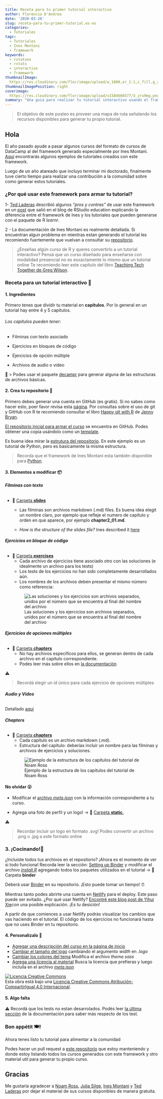 ```yaml
---
title: Receta para tu primer tutorial interactivo
author: Florencia D'Andrea
date: '2020-03-28'
slug: receta-para-tu-primer-tutorial.es-es
categories: 
  - Tutoriales
tags:
  - Tutoriales
  - Ines Montani
  - framework
keywords:
  - rstatses
  - rstats
  - interactivo
  - framework
thumbnailImage: 
  https://res.cloudinary.com/flor/image/upload/w_1000,ar_1:1,c_fill,g_auto,e_art:hokusai/v1584660577/3_zru9mg.png
thumbnailImagePosition: right
coverimage:
  https://res.cloudinary.com/flor/image/upload/v1584660577/3_zru9mg.png
summary: "Una guia para realizar tu tutorial interactivo usando el framework de Ines Montani"
---
```


> El objetivo de este posteo es proveer una mapa de ruta señalando los recursos disponibles para generar tu propio tutorial.

## Hola

El año pasado ayude a pasar algunos cursos del formato de cursos de DataCamp al del framework generado especialmente por Ines Montani. [Aquí](https://github.com/flor14/tutorials) encontrarás algunos ejemplos de tutoriales creados con este framework. 

Luego de un año atareado que incluyo terminar mi doctorado, finalmente tuve cierto tiempo para realizar una contribución a la comunidad sobre como generar estos tutoriales.

### ¿Por qué usar este framework para armar tu tutorial?

1- [Ted Laderas](https://twitter.com/tladeras) describió algunos *"pros y contras"* de usar este framework en un [post](https://education.rstudio.com/blog/2020/03/r-bootcamp/) que salió en el blog de RStudio education explicando la diferencia entre el framework de Ines y los tutoriales que pueden generarse con el paquete de R *learnr*. 

2 - La documentación de Ines Montani es realmente detallada. Si encuentran algun problema en mientras estan generando el tutorial les recomiendo fuertemente que vuelvan a consultar su [repositorio](https://github.com/ines/course-starter-r). 

> ¿Enseñas algún curso de R y queres convertirlo a un tutorial interactivo? Pensá que un curso diseñado para enseñarse con modalidad presencial no es esxactamente lo mismo que un tutorial online Te recomiendo leer este capítulo del libro [Teaching Tech Together de Greg Wilson](https://teachtogether.tech/#s:online). 

### Receta para un tutorial interactivo 📝
#### 1. **Ingredientes**

Primero tenes que dividir tu material en  **capítulos**. Por lo general en un tutorial hay entre 4 y 5 capítulos.

###### Los capítulos pueden tener:

* Filminas con texto asociado  

* Ejercicios en bloques de código 

* Ejercicios de opción múltiple

* Archivos de audio o video

 🤖 
> Podes usar el paquete [decampr](https://laderast.github.io/decampr/articles/from_scratch.html) para generar alguna de las estructuras de archivos básicas.

#### 2. **Crea tu repositorio** 🏁

Primero debes generar una cuenta en GitHub (es gratis). Si no sabes como hacer esto, poer favor revisa esta [página](https://help.github.com/en/github/getting-started-with-github/signing-up-for-a-new-github-account). Por consultas sobre el uso de git y GitHub con R te recomiendo consultar el libro [Happy git with R](htpps://www.happygitwithr.com) de [Jenny Bryan](https://twitter.com/JennyBryan).

[El repositorio inicial para armar el curso](https://github.com/ines/course-starter-r) se encuentra en GitHub. Podes obtener una copia usándolo como un [template](https://help.github.com/en/github/creating-cloning-and-archiving-repositories/creating-a-repository-from-a-template).

Es buena idea mirar la [estrutura del repositorio](https://ines.github.io/course-starter-python/#repository-structure). En este ejemplo es un tutorial de Python, pero es basicamente la misma estructura. 

> Recorda que el framework de Ines Montani esta también disponible para [Python](https://github.com/ines/course-starter-python).

#### 3. **Elementos a modificar** 📦

###### **Filminas con texto**
* 📁 [Carpeta **slides** ](https://github.com/juliasilge/supervised-ML-case-studies-course/tree/master/slides) 
  - Las filminas son archivos markdown (.md) files. Es buena idea elegit un nombre claro, por ejemplo que refleje el numero de capítulo y orden en que aparece, por ejemplo **chapter2_01.md**.
  
  - *How is the structure of the slides file?* Ines described it [here](https://github.com/ines/course-starter-r)
  
###### **Ejercicios en bloque de código**

* 📁 [Carpeta **exercises**](https://github.com/juliasilge/supervised-ML-case-studies-course/tree/master/exercises) 
  - Cada archivo de ejercicios tiene asociado otro con las soluciones (e idealmente un archivo para los tests)
  - Los tests de los ejercicios no han sido completamente desarrollados aún.
  - Los nombres de los archivos deben presentar el mismo número como referencia:
  
  ![Las soluciones y los ejercicios son archivos separados, unidos por el número que se encuentra al final del nombre del archivo](https://res.cloudinary.com/flor/image/upload/c_scale,w_475/v1585163873/tutorial2_hbfvio.png)

###### **Ejercicios de opciones múltiples**

* 📁 [Carpeta **chapters**](https://github.com/juliasilge/supervised-ML-case-studies-course/tree/master/chapters)
  - No hay archivos especificos para ellos, se generan dentro de cada archivo en el capitulo correspondiente. 
  - Podes leer más sobre ellos en [la documentación](https://github.com/ines/course-starter-r)

⚠️
  
>  Recordá elegir un id único para cada ejercicio de opciones múltiples

###### **Audio y Video** 

 Detallado [aquí](https://ines.github.io/course-starter-python/#embedding-video-and-audio)
 
###### **Chapters** 

* 📁 [Carpeta **chapters**](https://github.com/juliasilge/supervised-ML-case-studies-course/tree/master/chapters) 
  - Cada capítulo es un archivo markdown (.md). 
  - Estructura del capítulo: deberías incluir un nombre para las filminas y archivos de ejercicios y soluciones. 
  
  ![Ejemplo de la estructura de los capítulos del tutorial de Noam Ross](https://res.cloudinary.com/flor/image/upload/v1585062072/tutorial1_emry8n.png)

#### No olvidar 😮

- Modificar el [archivo *meta.json*](https://github.com/noamross/gams-in-r-course/blob/master/meta.json) con la información correspondiente a tu curso.

- Agrega una foto de perfil y un logo! -> 📁 [Carpeta **static**.](https://github.com/noamross/gams-in-r-course/tree/master/static)

⚠️

>  Recordar incluir un logo en formato .svg! Podes convertir un archivo .png o .jpg a este formato online

### 3. **¡Cocinando!**🍳

¿Incluiste todos tus archivos en el repositorio? ¡Ahora es el momento de ver si todo funciona! 
Recorda leer la sección: [Setting up Binder](https://github.com/ines/course-starter-r) y modificar el archivo [*install.R*](https://github.com/juliasilge/supervised-ML-case-studies-course/blob/master/binder/install.R) agregando todos los paquetes utilizados en el tutorial -> 📁 Carpeta **binder** 

Deberá usar [Binder](https://mybinder.org/) en su repositorio. ¡Esto puede tomar un tiempo! ⏰

Mientras tanto podes abrirte una cuenta en [Netlify](https://www.netlify.com/) para el deploy. Este paso puede ser evitado. ¿Por qué usar Netlify? [Encontré este blog post de Yihui Xie](https://yihui.org/en/2017/06/netlify-instead-of-github-pages/)con una posible explicación. ¡Es tu desición!

A partir de que comiences a usar Netlify podrás visualizar los cambios que vas haciendo en el tutorial. El código de los ejercicios no funcionará hasta que no uses Binder en tu repositorio.

#### 4. **Personalizalo** 🍒

- [Agregar una descripción del curso en la página de inicio](https://ines.github.io/course-starter-python/#introduction-on-homepage)
- [Cambiar el tamaño del logo](https://github.com/noamross/gams-in-r-course/blob/master/src/styles/index.module.sass) cambiando el argumento *width* en *.logo*
- [Cambiar los colores del tema](https://github.com/juliasilge/supervised-ML-case-studies-course/blob/master/theme.sass) Modifica el archivo *theme.sass*
- [Agrega una licencia al material](https://creativecommons.org/licenses/?lang=es_ES) Busca la licencia que prefieras y luego incluila en el archivo [*meta.json*](https://github.com/noamross/gams-in-r-course/blob/master/meta.json)

<a rel="license" href="http://creativecommons.org/licenses/by-sa/4.0/"><img alt="Licencia Creative Commons" style="border-width:0" src="https://i.creativecommons.org/l/by-sa/4.0/88x31.png" /></a><br />Esta obra está bajo una <a rel="license" href="http://creativecommons.org/licenses/by-sa/4.0/">Licencia Creative Commons Atribución-CompartirIgual 4.0 Internacional</a>.

#### 5. **Algo falta** 

⚠️  Recordá que los tests no estan desarrolados. Podés leer [la última sección](https://github.com/ines/course-starter-r) de la documentación para saber más respecto de los test.

### Bon appétit 🍽!

Ahora tenes listo tu tutorial para alimentar a la comunidad 

Podes hacer un pull request a [este repositorio](https://github.com/flor14/tutorials) que estoy manteniendo y donde estoy listando todos los cursos generados con este framework y otro material util para generar tu propio curso.

## Gracias

Me gustaría agradecer a [Noam Ross](https://twitter.com/noamross), [Julia Silge](https://twitter.com/juliasilge), [Ines Montani](https://twitter.com/_inesmontani) y [Ted Laderas](https://twitter.com/tladeras) por dejar el material de sus cursos disponibles de manera gratuita.




<!--more-->
